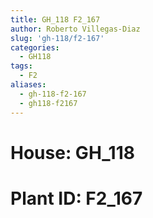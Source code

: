 ```yaml
---
title: GH_118 F2_167
author: Roberto Villegas-Diaz
slug: 'gh-118/f2-167'
categories:
  - GH118
tags:
  - F2
aliases:
  - gh-118-f2-167
  - gh118-f2167
---
```


# **House**: GH_118
# **Plant ID**: F2_167
